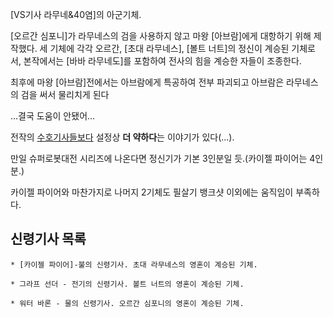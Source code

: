 [VS기사 라무네&40염]의 아군기체.

[오르간 심포니]가 라무네스의 검을 사용하지 않고 마왕 [아브람]에게 대항하기 위해 제작했다. 세 기체에 각각 오르간, [초대 라무네스], [볼트 너트]의 정신이 계승된 기체로서, 본작에서는 [바바 라무네도]를 포함하여 전사의 힘을 계승한 자들이 조종한다.

최후에 마왕 [아브람]전에서는 아브람에게 특공하여 전부 파괴되고 아브람은 라무네스의 검을 써서 물리치게 된다

…결국 도움이 안됐어...

전작의 [[수호기사]]들보다 설정상 '''더 약하다'''는 이야기가 있다(...).

만일 슈퍼로봇대전 시리즈에 나온다면 정신기가 기본 3인분일 듯.(카이젤 파이어는 4인분.)

카이젤 파이어와 마찬가지로 나머지 2기체도 필살기 뱅크샷 이외에는 움직임이 부족하다.

== 신령기사 목록 ==
 * [카이젤 파이어]-불의 신령기사. 초대 라무네스의 영혼이 계승된 기체.

 * 그라프 선더 - 전기의 신령기사. 볼트 너트의 영혼이 계승된 기체.

 * 워터 바론 - 물의 신령기사. 오르간 심포니의 영혼이 계승된 기체.
